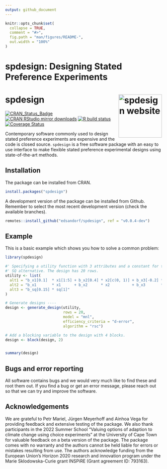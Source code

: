 ```yaml
---
output: github_document
---
```


<!-- README.md is generated from README.Rmd. Please edit that file -->

```r
knitr::opts_chunk$set(
  collapse = TRUE,
  comment = "#>",
  fig.path = "man/figures/README-",
  out.width = "100%"
)
```

# spdesign: Designing Stated Preference Experiments
# spdesign <a href="https://spdesign.edsandorf.me"><img src="man/figures/logo.svg" align="right" height="139" alt="spdesign website" /></a>

<!-- badges: start -->
[![CRAN_Status_Badge](http://www.r-pkg.org/badges/version-last-release/spdesign)](https://cran.r-project.org/package=spdesign)
[![CRAN RStudio mirror downloads](http://cranlogs.r-pkg.org/badges/spdesign)](http://www.r-pkg.org/pkg/spdesign)
[![R build status](https://github.com/edsandorf/spdesign/workflows/R-CMD-check/badge.svg)](https://github.com/edsandorf/spdesign/actions?workflow=R-CMD-check)
[![Coverage Status](https://codecov.io/github/edsandorf/spdesign/coverage.svg?branch=master)](https://codecov.io/github/edsandorf/spdesign?branch=master)
<!-- badges: end -->

Contemporary software commonly used to design stated preference experiments are expensive and the code is closed source. `spdesign` is a free software package with an easy to use interface to make flexible stated preference experimental designs using state-of-the-art methods. 

## Installation

The package can be installed from CRAN. 

```r
install.packages("spdesign")
```

A development version of the package can be installed from Github. Remember to select the most recent development version (check the available branches).

```r
remotes::install_github("edsandorf/spdesign", ref = "v0.0.4-dev")
```

## Example

This is a basic example which shows you how to solve a common problem:

```r
library(spdesign)

#' Specifying a utility function with 3 attributes and a constant for the
#' SQ alternative. The design has 20 rows.
utility <- list(
  alt1 = "b_x1[0.1]  * x1[1:5] + b_x2[0.4] * x2[c(0, 1)] + b_x3[-0.2] * x3[seq(0, 1, 0.25)]",
  alt2 = "b_x1       * x1      + b_x2      * x2          + b_x3       * x3",
  alt3 = "b_sq[0.15] * sq[1]"
)

# Generate designs ----
design <- generate_design(utility,
                          rows = 20,
                          model = "mnl", 
                          efficiency_criteria = "d-error",
                          algorithm = "rsc")

# Add a blocking variable to the design with 4 blocks.
design <- block(design, 2)


summary(design)

```

## Bugs and error reporting
All software contains bugs and we would very much like to find these and root them out. If you find a bug or get an error message, please reach out so that we can try and improve the software.

## Acknowledgements
We are grateful to Petr Mariel, Jürgen Meyerhoff and Ainhoa Vega for providing feedback and extensive testing of the package. We also thank participants in the 2022 Summer School "Valuing options of adaption to climate change using choice experiments" at the University of Cape Town for valuable feedback on a beta version of the package. The package comes with no warranty and the authors cannot be held liable for errors or mistakes resulting from use. The authors acknowledge funding from the European Union’s Horizon 2020 research and innovation program under the Marie Sklodowska-Curie grant INSPiRE (Grant agreement ID: 793163).
